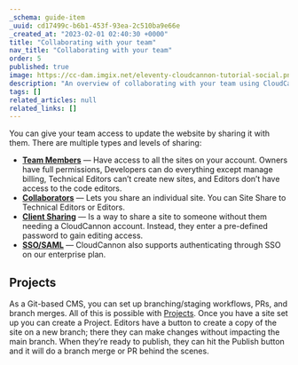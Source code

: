 ```yaml
---
_schema: guide-item
_uuid: cd17499c-b6b1-453f-93ea-2c510ba9e66e
_created_at: "2023-02-01 02:40:30 +0000"
title: "Collaborating with your team"
nav_title: "Collaborating with your team"
order: 5
published: true
image: https://cc-dam.imgix.net/eleventy-cloudcannon-tutorial-social.png
description: "An overview of collaborating with your team using CloudCannon."
tags: []
related_articles: null
related_links: []
---
```


You can give your team access to update the website by sharing it with
them. There are multiple types and levels of sharing:

* **[Team Members](/documentation/articles/managing-your-team-members/)** — Have access to all the sites on your
account. Owners have full permissions, Developers can do everything except
manage billing, Technical Editors can’t create new sites, and Editors
don’t have access to the code editors.
* [**Collaborators**](/documentation/articles/sharing-on-a-per-site-basis/) — Lets you share an individual site. You
can Site Share to Technical Editors or Editors.
* [**Client
Sharing**](/documentation/articles/giving-clients-access-to-update-a-site/) — Is a way to share a site to someone
without them needing a CloudCannon account. Instead, they enter a
pre-defined password to gain editing access.
* [**SSO/SAML**](/documentation/articles/using-sso-to-create-team-accounts/) — CloudCannon also supports authenticating
through SSO on our enterprise plan.

## Projects

As a Git-based CMS, you can set up branching/staging workflows, PRs, and
branch merges. All of this is possible with
[Projects](/documentation/articles/enabling-editor-branching-with-projects/). Once you have a site set up you can
create a Project. Editors have a button to create a copy of the site on a
new branch; there they can make changes without impacting the main branch.
When they’re ready to publish, they can hit the Publish button and it will
do a branch merge or PR behind the scenes.